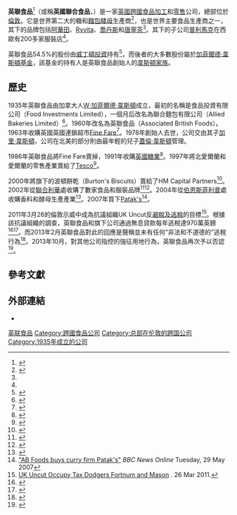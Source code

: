 {{Infobox company
| name  = 英聯食品<br>Associated British Foods plc
| logo  = [[Image:Associated_British_Foods_Logo.svg|200px]]
| type  = [[公眾有限公司|公眾有限公司]]
| traded_as     = {{lse|ABF}}
| foundation    = 1935
| location      = {{UK}}[[倫敦|倫敦]]
| key_people    = Charles Sinclair（董事長）<br />George G. Weston（CEO）
| industry      = [[食品加工|食品加工]]<br>零售
| products      = 食品
| services      = [[零售|零售]]
| revenue          = {{Increase}} 158.24亿英镑 (2019年)<ref name=AR2019>{{cite web|url=https://www.abf.co.uk/ar2019/dist/documents/ABF_AR2019_Full-Report.pdf|title=Annual Report and Accounts 2019|format=PDF|date=|accessdate=23 December 2019|archive-date=2021-01-22|archive-url=https://web.archive.org/web/20210122013121/https://www.abf.co.uk/ar2019/dist/documents/ABF_AR2019_Full-Report.pdf|dead-url=no}}</ref>
| operating_income = {{Decrease}}12.82亿英镑 (2019年)<ref name=AR2019/>
| net_income       = {{Decrease}} 8.96亿英镑 (2019年)<ref name=AR2019/> 
| assets           =
| num_employees    = {{Increase}} 138,000 (2019)<ref>{{cite web|url=https://www.abf.co.uk/about_us/our_group/overview|title=About us|publisher=Associated British Foods|accessdate=23 December 2019|archive-date=2021-01-27|archive-url=https://web.archive.org/web/20210127043557/https://www.abf.co.uk/about_us/our_group/overview|dead-url=no}}</ref>
| owner            = [[威丁顿投资|威丁顿投资]], 54.5%
| parent         =
| subsid         = [[英國糖業|英國糖業]]、[[普利馬克|普利馬克]]等
| homepage       = [http://abf.co.uk www.abf.co.uk]
| footnotes      =
| intl           = yes
}}

'''英聯食品'''<ref name=官方>{{cite web|url=http://www.abf.cn/|title=上海英联食品饮料有限公司|accessdate=2014-05-15|publisher=英聯食品|archive-date=2019-06-15|archive-url=https://web.archive.org/web/20190615011150/http://abf.cn/|dead-url=no}}</ref>（或稱'''英國聯合食品'''，{{lang-en|'''Associated British Foods plc'''}}）是一家[[英國|英國]][[跨國公司|跨國]][[食品加工|食品加工]]和[[零售|零售]]公司，總部位於[[倫敦|倫敦]]。它是世界第二大的糖和[[麵包酵母|麵包酵母]]生產商<ref name=introduction>{{cite web|url=http://www.abf.co.uk/grpintroduction.aspx|title=Introduction|accessdate=26 September 2010|publisher=Associated British Foods plc|archiveurl=https://web.archive.org/web/20100922082158/http://www.abf.co.uk/grpintroduction.aspx|archivedate=22 September 2010|deadurl=no}}</ref>，也是世界主要食品生產商之一，其下的品牌包括[[阿華田|阿華田]]、[[Ryvita|Ryvita]]、[[喬丹斯_(公司)|喬丹斯]]和[[唐寧茶|唐寧茶]]<ref name=introduction/>。其下的子公司[[普利馬克|普利馬克]]在西歐有200多家服裝店<ref name=introduction/>。

英聯食品54.5%的股份由[[威丁頓投資|威丁頓投資]]持有<ref>{{cite web |url=http://www.abf.co.uk/uploads/abf-annual-report-2011.pdf |title=Annual Report 2011 |author=Associated British Foods |accessdate=28 July 2012 |archive-date=2012-04-06 |archive-url=https://web.archive.org/web/20120406011851/http://www.abf.co.uk/uploads/abf-annual-report-2011.pdf |dead-url=no }}</ref>，而後者的大多數股份屬於[[加菲爾德·韋斯頓基金|加菲爾德·韋斯頓基金]]，該基金的持有人是英聯食品創始人的[[韋斯頓家族|韋斯頓家族]]。

== 歷史==
1935年英聯食品由加拿大人[[W·加菲爾德·韋斯頓|W·加菲爾德·韋斯頓]]成立，最初的名稱是食品投資有限公司（Food Investments Limited），一個月后改名為聯合麵包有限公司（Allied Bakeries Limited）<ref>{{cite web |url=http://www.bakersfederation.org.uk/memberprofile.aspx?id=1 |title=Bakers Federation |publisher=Bakers Federation |date= |accessdate=15 May 2010 |archiveurl=https://web.archive.org/web/20100407033318/http://www.bakersfederation.org.uk/memberprofile.aspx?id=1 |archivedate=7 April 2010 |deadurl=yes }}</ref>。1960年改名為英聯食品（Associated British Foods）。1963年收購英國英國連鎖超市[[Fine_Fare|Fine Fare]]<ref>{{Cite news |url=http://www.independent.co.uk/news/obituaries/sir-alistair-grant-728740.html |title=Obituary: Sir Alistair Grant |work=The Independent |location=UK |date=24 January 2001 |accessdate=15 May 2010 |first=Berry |last=Ritchie |archive-date=2011-06-29 |archive-url=https://web.archive.org/web/20110629233320/http://www.independent.co.uk/news/obituaries/sir-alistair-grant-728740.html |dead-url=no }}</ref>。1978年創始人去世，公司交由其子[[加里·韋斯頓|加里·韋斯頓]]，公司在北美的部分則由最年輕的兒子[[蓋倫·韋斯頓|蓋倫·韋斯頓]]管理。

1986年英聯食品將Fine Fare賣掉，1991年收購[[英國糖業|英國糖業]]<ref>{{Cite news |url=http://www.independent.co.uk/news/obituaries/garry-weston-729753.html |title=Obituary: Garry Weston |work=The Independent |location=UK |date=16 February 2002 |accessdate=15 May 2010 |archive-date=2009-03-02 |archive-url=https://web.archive.org/web/20090302065902/http://www.independent.co.uk/news/obituaries/garry-weston-729753.html |dead-url=no }}</ref>。1997年將北愛爾蘭和愛爾蘭的零售產業賣給了[[Tesco|Tesco]]<ref>{{cite news |title=ABF's £1.5bn cash mountain provides investors with food for thought |first=Derek |last=Pain |url=http://www.independent.co.uk/news/business/stock-market-week-abfs-pounds-15bn-cash-mountain-provides-investors-with-food-for-thought-1267175.html |work=The Independent |location=UK |date=14 April 1997 |accessdate=28 July 2012 |archive-date=2016-03-04 |archive-url=https://web.archive.org/web/20160304073446/http://www.independent.co.uk/news/business/stock-market-week-abfs-pounds-15bn-cash-mountain-provides-investors-with-food-for-thought-1267175.html |dead-url=no }}</ref>。

2000年將旗下的波頓餅乾（Burton's Biscuits）賣給了HM Capital Partners<ref>{{Cite news|last=Wootliff |first=Benjamin |url=http://www.telegraph.co.uk/money/main.jhtml?xml=/money/2000/10/31/cnabf31.xml |title=Wagon Wheels roll west as ABF sells Burton's |work=The Daily Telegraph |location=UK |date=31 October 2000 |accessdate=15 May 2010 }}</ref>。2002年從[[聯合利華|聯合利華]]處收購了數家食品和服裝品牌<ref>{{cite web |url=http://www.achfood.com/overview.cfm |title=ACH Foods Company Overview |publisher=achfood.com |date= |accessdate=7 December 2013 |deadurl=yes |archiveurl=https://web.archive.org/web/20131215000103/http://www.achfood.com/overview.cfm |archivedate=15 December 2013 }}</ref><ref>{{cite web |url=http://www.prnewswire.com/news-releases/ach-food-companies-inc-buys-unilevers-mazola-corn-oil-and-associated-brands-77078937.html |title=ACH Food Companies, Inc. Buys Unilever's Mazola Corn Oil and Associated Brands |publisher=prnewswire.com |date=23 April 2002 |accessdate=7 December 2013 |archive-url=https://web.archive.org/web/20131213025427/http://www.prnewswire.com/news-releases/ach-food-companies-inc-buys-unilevers-mazola-corn-oil-and-associated-brands-77078937.html |archive-date=2013-12-13 |dead-url=yes }}</ref>。2004年從[[伯恩斯菲利普|伯恩斯菲利普]]處收購香料和酵母生產產業<ref>{{cite web |url=http://www.secinfo.com/dsvr4.18f8.htm |title=Burns Philp & Co Ltd |publisher=Secinfo.com |date= |accessdate=15 May 2010 |archive-date=2008-10-21 |archive-url=https://web.archive.org/web/20081021014442/http://www.secinfo.com/dsvr4.18f8.htm |dead-url=no }}</ref>。2007年買下[[Patak's|Patak's]]<ref>[http://news.bbc.co.uk/1/hi/business/6700173.stm "AB Foods buys curry firm Patak's"] {{Wayback|url=http://news.bbc.co.uk/1/hi/business/6700173.stm |date=20080427161311 }} ''BBC News Online''  Tuesday, 29 May 2007</ref>。

2011年3月26的倫敦示威中成為抗議組織UK Uncut反[[避稅及逃稅|避稅及逃稅]]的目標<ref name="UK Uncut press release">[http://www.ukuncut.org.uk/blog/press-release-uk-uncut-occupy-tax-dodgers-fortnum-and-mason UK Uncut Occupy Tax Dodgers Fortnum and Mason] {{webarchive|url=https://web.archive.org/web/20110329141844/http://www.ukuncut.org.uk/blog/press-release-uk-uncut-occupy-tax-dodgers-fortnum-and-mason |date=2011-03-29 }}. 26 Mar 2011.</ref>。根據該抗議組織的調查，英聯食品和旗下公司通過無息貸款每年逃稅達970萬英鎊<ref>{{cite web |url=http://www.taxresearch.org.uk/Documents/abfeh.pdf |title=ABF European Holdings & Co SNC accounts 2008 |format=PDF |date= |accessdate=2013-02-16 |archive-date=2013-01-20 |archive-url=https://web.archive.org/web/20130120181124/http://www.taxresearch.org.uk/Documents/abfeh.pdf |dead-url=no }}</ref><ref>{{cite web |url=http://www.taxresearch.org.uk/Blog/2011/03/28/this-is-why-uk-uncut-picked-on-fortnums/ |title=Tax Research UK article |publisher=Taxresearch.org.uk |date=2011-03-28 |accessdate=2013-02-16 |archive-date=2013-01-20 |archive-url=https://web.archive.org/web/20130120180935/http://www.taxresearch.org.uk/Blog/2011/03/28/this-is-why-uk-uncut-picked-on-fortnums/ |dead-url=no }}</ref>。而2013年2月英聯食品對此的回應是聲稱並未有任何“非法和不道德的”逃稅行為<ref>{{Citation
| url = http://uk.reuters.com/article/2013/02/10/uk-abf-tax-idUKBRE91908C20130210
| title = AB Foods denies avoiding tax in Zambia Holiday
| publisher = Reuters
| publication-place = International
| date = 10 February 2013
| accessdate = 2014-05-15
| archive-date = 2014-05-17
| archive-url = https://web.archive.org/web/20140517121731/http://uk.reuters.com/article/2013/02/10/uk-abf-tax-idUKBRE91908C20130210
| dead-url = yes
}}</ref>。2013年10月，對其他公司指控的強征用地行為，英聯食品再次予以否認<ref>{{Citation
| url = http://www.independent.co.uk/environment/green-living/oxfam-accuses-coke-and-pepsi-of-taking-land-from-the-poor-8852161.html
| title = Oxfam accuses Coke and Pepsi of taking land from the poor
| publisher = The Independent
| publication-place = United Kingdom
| location = London
| first = Jamie
| last = Merrill
| date = 2 October 2013
| accessdate = 2014-05-15
| archive-date = 2014-04-12
| archive-url = https://web.archive.org/web/20140412191555/http://www.independent.co.uk/environment/green-living/oxfam-accuses-coke-and-pepsi-of-taking-land-from-the-poor-8852161.html
| dead-url = no
}}</ref>。

==參考文獻==
{{Reflist}}

==外部連結==
*{{official website|http://abf.co.uk}}

{{FTSE 100}}
[[Category:英联食品|]]
[[Category:跨國食品公司|Category:跨國食品公司]]
[[Category:总部在伦敦的跨国公司|Category:总部在伦敦的跨国公司]]
[[Category:1935年成立的公司|Category:1935年成立的公司]]